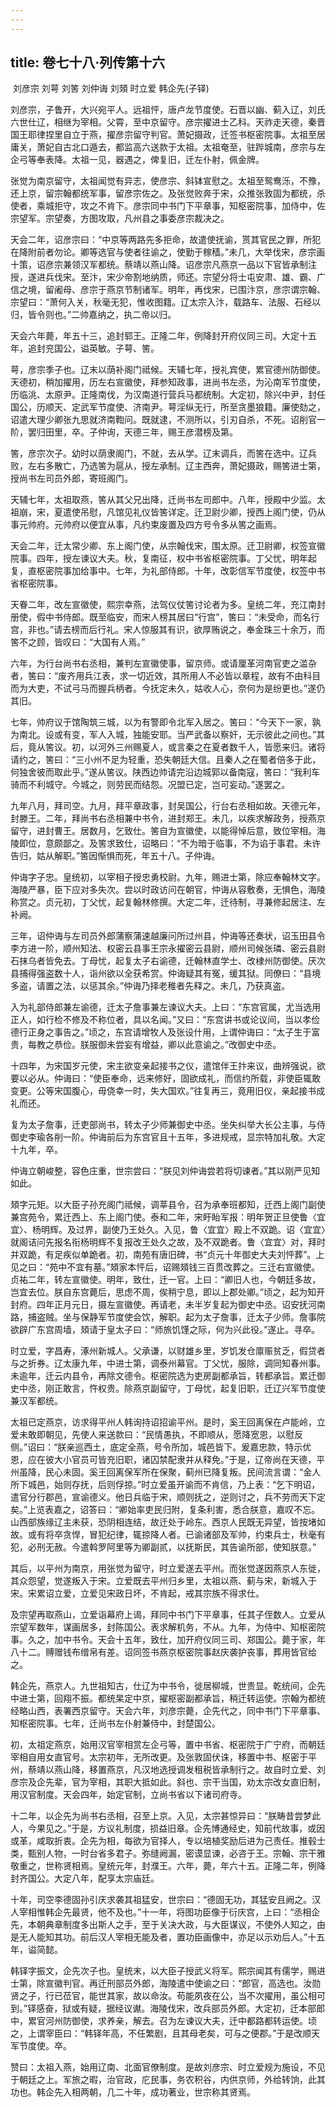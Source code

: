```yaml
---
---
---
```

title: 卷七十八·列传第十六
---

 刘彦宗 刘萼 刘筈 刘仲诲 刘頍 时立爱 韩企先(子铎)

刘彦宗，子鲁开，大兴宛平人。远祖怦，唐卢龙节度使。石晋以幽、蓟入辽，刘氏六世仕辽，相继为宰相。父霄，至中京留守。彦宗擢进士乙科。天祚走天德，秦晋国王耶律捏里自立于燕，擢彦宗留守判官。萧妃摄政，迁签书枢密院事。太祖至居庸关，萧妃自古北口遁去，都监高六送款于太祖。太祖奄至，驻跸城南，彦宗与左企弓等奉表降。太祖一见，器遇之，俾复旧，迁左仆射，佩金牌。

张觉为南京留守，太祖闻觉有异志，使彦宗、斜钵宣慰之。太祖至鸳鸯泺，不豫，还上京，留宗翰都统军事，留彦宗佐之。及张觉败奔于宋，众推张敦固为都统，杀使者，乘城拒守，攻之不肯下。彦宗同中书门下平章事，知枢密院事，加侍中，佐宗望军。宗望奏，方图攻取，凡州县之事委彦宗裁决之。

天会二年，诏彦宗曰：“中京等两路先多拒命，故遣使抚谕，贳其官民之罪，所犯在降附前者勿论。卿等选官与使者往谕之，使勤于稼穑。”未几，大举伐宋，彦宗画十策，诏彦宗兼领汉军都统。蔡靖以燕山降。诏彦宗凡燕京一品以下官皆承制注授，遂进兵伐宋。至汴，宋少帝割地纳质，师还。宗望分将士屯安肃、雄、霸、广信之境，留阇母、彦宗于燕京节制诸军。明年，再伐宋，已围汴京，彦宗谓宗翰、宗望曰：“萧何入关，秋毫无犯，惟收图籍。辽太宗入汴，载路车、法服、石经以归，皆令则也。”二帅嘉纳之，执二帝以归。

天会六年薨，年五十三，追封郓王。正隆二年，例降封开府仪同三司。大定十五年，追封兖国公，谥英敏。子萼、筈。

萼，彦宗季子也。辽末以荫补阁门祗候。天辅七年，授礼宾使，累官德州防御使。天德初，稍加擢用，历左右宣徽使，拜参知政事，进尚书左丞，为沁南军节度使，历临洮、太原尹。正隆南伐，为汉南道行营兵马都统制。大定初，除兴中尹，封任国公，历顺天、定武军节度使、济南尹。萼淫纵无行，所至贪墨狼籍。廉使劾之，诏遣大理少卿张九思就济南鞫问。既就逮，不测所以，引刃自杀，不死。诏削官一阶，罢归田里，卒。子仲询，天德三年，赐王彦潜榜及第。

筈，彦宗次子。幼时以荫隶阁门，不就，去从学。辽末调兵，而筈在选中。辽兵败，左右多散亡，乃选筈为扈从，授左承制。辽主西奔，萧妃摄政，赐筈进士第，授尚书左司员外郎，寄班阁门。

天辅七年，太祖取燕，筈从其父兄出降，迁尚书左司郎中。八年，授殿中少监。太祖崩，宋，夏遣使吊慰，凡馆见礼仪皆筈详定。迁卫尉少卿，授西上阁门使，仍从事元帅府。元帅府以便宜从事，凡约束废置及四方号令多从筈之画焉。

天会二年，迁太常少卿、东上阁门使，从宗翰伐宋，围太原。迁卫尉卿，权签宣徽院事。四年，授左谏议大夫。秋，复南征，权中书省枢密院事。丁父忧，明年起复，直枢密院事加给事中。七年，为礼部侍郎。十年，改彰信军节度使，权签中书省枢密院事。

天眷二年，改左宣徽使，熙宗幸燕，法驾仪仗筈讨论者为多。皇统二年，充江南封册使，假中书侍郎。既至临安，而宋人榜其居曰“行宫”，筈曰：“未受命，而名行宫，非也。”请去榜而后行礼。宋人惊服其有识，欲厚贿说之，奉金珠三十余万，而筈不之顾，皆叹曰：“大国有人焉。”

六年，为行台尚书右丞相，兼判左宣徽使事，留京师。或请厘革河南官吏之滥杂者，筈曰：“废齐用兵江表，求一切近效，其所用人不必皆以章程，故有不由科目而为大吏，不试弓马而握兵柄者。今抚定未久，姑收人心，奈何为是纷更也。”遂仍其旧。

七年，帅府议于馆陶筑三城，以为有警即令北军入居之。筈曰：“今天下一家，孰为南北。设或有变，军人入城，独能安耶。当严武备以察奸，无示彼此之间也。”其后，竟从筈议。初，以河外三州赐夏人，或言秦之在夏者数千人，皆愿来归。诸将请约之，筈曰：“三小州不足为轻重，恐失朝廷大信。且秦人之在蜀者倍多于此，何独舍彼而取此乎。”遂从筈议。陕西边帅请完沿边城郭以备南寇，筈曰：“我利车骑而不利城守。今城之，则劳民而结怨。况盟已定，岂可妄动。”遂罢之。

九年八月，拜司空。九月，拜平章政事，封吴国公，行台右丞相如故。天德元年，封滕王。二年，拜尚书右丞相兼中书令，进封郑王。未几，以疾求解政务，授燕京留守，进封曹王。居数月，乞致仕。筈自为宣徽使，以能得悼后意，致位宰相。海陵即位，意颇鄙之。及筈求致仕，诏略曰：“不为暗于临事，不为谄于事君。未许告归，姑从解职。”筈因惭惧而死，年五十八。子仲诲。

仲诲字子忠。皇统初，以宰相子授忠勇校尉。九年，赐进士第，除应奉翰林文字。海陵严暴，臣下应对多失次。尝以时政访问在朝官，仲诲从容敷奏，无惧色，海陵称赏之。贞元初，丁父忧，起复翰林修撰。大定二年，迁待制，寻兼修起居注、左补阙。

三年，诏仲诲与左司员外郎蒲察蒲速越廉问所过州县，仲诲等还奏状，诏玉田县令李方进一阶，顺州知法、权密云县事王宗永擢密云县尉，顺州司候张璘、密云县尉石抹乌者皆免去。丁母忧，起复太子右谕德，迁翰林直学士、改棣州防御使。厌次县捕得强盗数十人，诣州欲以全获希赏。仲诲疑其有冤，缓其狱。同僚曰：“县境多盗，请置之法，以惩其余。”仲诲乃择老稚者先释之。未几，乃获真盗。

入为礼部侍郎兼左谕德，迁太子詹事兼左谏议大夫。上曰：“东宫官属，尤当选用正人，如行检不修及不称位者，具以名闻。”又曰：“东宫讲书或论议间，当以孝俭德行正身之事告之。”顷之，东宫请增牧人及张设什用，上谓仲诲曰：“太子生于富贵，每教之恭俭。朕服御未尝妄有增益，卿以此意谕之。”改御史中丞。

十四年，为宋国岁元使，宋主欲变亲起接书之仪，遣馆伴王抃来议，曲辨强说，欲要以必从。仲诲曰：“使臣奉命，远来修好，固欲成礼，而信约所载，非使臣辄敢变更。公等宋国腹心，毋侥幸一时，失大国欢。”往复再三，竟用旧仪，亲起接书成礼而还。

复为太子詹事，迁吏部尚书，转太子少师兼御史中丞。坐失纠举大长公主事，与侍御史李瑜各削一阶。仲诲前后为东宫官且十五年，多进规戒，显宗特加礼敬。大定十九年，卒。

仲诲立朝峻整，容色庄重，世宗尝曰：“朕见刘仲诲尝若将切谏者。”其以刚严见知如此。

頍字元矩。以大臣子孙充阁门祗候，调莘县令，召为承奉班都知，迁西上阁门副使兼宫苑令，累迁西上、东上阁门使。泰和二年，宋盱眙军报：明年贺正旦使鲁〈宜宜〉、杨明辉。及过界，副使乃王处久。入见，鲁〈宜宜〉殿上不双跪。诏〈宜宜〉就阁诘问先报名衔杨明辉不复报改王处久之故，及不双跪者。鲁〈宜宜〉对，拜时并双跪，有足疾似单跪者。初，南苑有唐旧碑，书“贞元十年御史大夫刘怦葬”。上见之曰：“苑中不宜有墓。”頍家本怦后，诏赐頍钱三百贯改葬之。三迁右宣徽使。贞祐二年，转左宣徽使。明年，致仕，迁一官。上曰：“卿旧人也，今朝廷多故，岂宜去位。朕自东宫薨后，思虑不周，俟稍宁息，即以上郡处卿。”顷之，起为知开封府。四年正月元日，摄左宣徽使。再请老，未半岁复起为御史中丞。诏安抚河南路，捕盗贼。坐与保静军节度使会饮，解职。起为太子詹事，迁太子少师。詹事院欲辟广东宫周墙，頍请于皇太子曰：“师旅饥馑之际，何为兴此役。”遂止。寻卒。

时立爱，字昌寿，涿州新城人。父承谦，以财雄乡里，岁饥发仓廪赈贫乏，假贷者与之折券。辽太康九年，中进士第，调泰州幕官。丁父忧，服除，调同知春州事。未逾年，迁云内县令，再除文德令。枢密院选为吏房副都承旨，转都承旨。累迁御史中丞，刚正敢言，忤权贵。除燕京副留守，丁母忧，起复旧职，迁辽兴军节度使兼汉军都统。

太祖已定燕京，访求得平州人韩询持诏招谕平州。是时，奚王回离保在卢能岭，立爱未敢即朝见，先使人来送款曰：“民情愚执，不即顺从，愿降宽恩，以慰反侧。”诏曰：“朕亲巡西土，底定全燕，号令所加，城邑皆下。爰嘉忠款，特示优恩，应在彼大小官员可皆充旧职，诸囚禁配隶并从释免。”于是，辽帝尚在天德，平州虽降，民心未固。奚王回离保军所在保聚，蓟州已降复叛。民间流言谓：“金人所下城邑，始则存抚，后则俘掠。”时立爱虽开谕而不肯信，乃上表：“乞下明诏，遣官分行郡邑，宣谕德义。他日兵临于宋，顺则抚之，逆则讨之，兵不劳而天下定矣。”上览表嘉之，诏答曰：“卿始率吏民归附，复条利害，悉合朕意，嘉叹不忘。山西部族缘辽主未获，恐阴相连结，故迁处于岭东。西京人民既无异望，皆按堵如故。或有将卒贪悍，冒犯纪律，辄掠降人者。已谕诸部及军帅，约束兵士，秋毫有犯，必刑无赦。今遣斡罗阿里等为卿副贰，以抚斯民，其告谕所部，使知朕意。”

其后，以平州为南京，用张觉为留守，时立爱遂去平州。而张觉遂因燕京人东徙，其众怨望，觉遂叛入于宋。立爱既去平州归乡里，太祖以燕、蓟与宋，新城入于宋。宋累诏立爱，立爱见宋政日坏，不肯起，戒其宗族不得求仕。

及宗望再取燕山，立爱诣幕府上谒，拜同中书门下平章事，任其子侄数人。立爱从宗望军数年，谋画居多，封陈国公。表求解机务，不从。九年，为侍中、知枢密院事。久之，加中书令。天会十五年，致仕，加开府仪同三司、郑国公。薨于家，年八十二。赙赠钱布缯帛有差。诏同签书燕京枢密院事赵庆袭护丧事，葬用皆官给之。

韩企先，燕京人。九世祖知古，仕辽为中书令，徙居柳城，世贵显。乾统间，企先中进士第，回翔不振。都统杲定中京，擢枢密副都承旨，稍迁转运使。宗翰为都统经略山西，表署西京留守。天会六年，刘彦宗薨，企先代之，同中书门下平章事、知枢密院事。七年，迁尚书左仆射兼侍中，封楚国公。

初，太祖定燕京，始用汉官宰相赏左企弓等，置中书省、枢密院于广宁府，而朝廷宰相自用女直官号。太宗初年，无所改更。及张敦固伏诛，移置中书、枢密于平州，蔡靖以燕山降，移置燕京，凡汉地选授调发租税皆承制行之。故自时立爱、刘彦宗及企先辈，官为宰相，其职大抵如此。斜也、宗干当国，劝太宗改女直旧制，用汉官制度。天会四年，始定官制，立尚书省以下诸司府寺。

十二年，以企先为尚书右丞相，召至上京。入见，太宗甚惊异曰：“朕畴昔尝梦此人，今果见之。”于是，方议礼制度，损益旧章。企先博通经史，知前代故事，或因或革，咸取折衷。企先为相，每欲为官择人，专以培植奖励后进为己责任。推毂士类，甄别人物，一时台省多君子。弥缝阙漏，密谟显谏，必咨于王。宗翰、宗干雅敬重之，世称贤相焉。皇统元年，封濮王。六年，薨，年六十五。正隆二年，例降封齐国公。大定八年，配享太宗庙廷。

十年，司空李德固孙引庆求袭其祖猛安，世宗曰：“德固无功，其猛安且阙之。汉人宰相惟韩企先最贤，他不及也。”十一年，将图功臣像于衍庆宫，上曰：“丞相企先，本朝典章制度多出斯人之手，至于关决大政，与大臣谋议，不使外人知之，由是无人能知其功。前后汉人宰相无能及者，置功臣画像中，亦足以示劝后人。”十五年，谥简懿。

韩铎字振文，企先次子也。皇统末，以大臣子授武义将军。熙宗闻其有儒学，赐进士第，除宣徽判官。再迁刑部员外郎，海陵遣中使谕之曰：“郎官，高选也。汝勋贤之子，行已莅官，能世其家，故以命汝。苟能夙夜在公，当不次擢用，虽公相可到。”铎感奋，狱或有疑，据经议谳。海陵伐宋，改兵部员外郎。大定初，迁本部郎中，累官河州防御使，求养亲，解去。召为左谏议大夫，迁中都路都转运使。顷之，上谓宰臣曰：“韩铎年高，不任繁剧，且其母老矣，可与之便郡。”于是改顺天军节度使。卒。

赞曰：太祖入燕，始用辽南、北面官僚制度。是故刘彦宗、时立爱规为施设，不见于朝廷之上。军旅之暇，治官政，庀民事，务农积谷，内供京师，外给转饷，此其功也。韩企先入相两朝，几二十年，成功著业，世宗称其贤焉。

